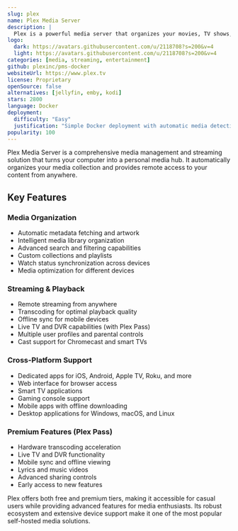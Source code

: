```yaml
---
slug: plex
name: Plex Media Server
description: |
  Plex is a powerful media server that organizes your movies, TV shows, music, and photos, streaming them to any device with a beautiful, easy-to-use interface.
logo:
  dark: https://avatars.githubusercontent.com/u/2118708?s=200&v=4
  light: https://avatars.githubusercontent.com/u/2118708?s=200&v=4
categories: [media, streaming, entertainment]
github: plexinc/pms-docker
websiteUrl: https://www.plex.tv
license: Proprietary
openSource: false
alternatives: [jellyfin, emby, kodi]
stars: 2800
language: Docker
deployment:
  difficulty: "Easy"
  justification: "Simple Docker deployment with automatic media detection and organization. Well-documented setup process with extensive community support."
popularity: 100
---
```


Plex Media Server is a comprehensive media management and streaming solution that turns your computer into a personal media hub. It automatically organizes your media collection and provides remote access to your content from anywhere.

## Key Features

### Media Organization

- Automatic metadata fetching and artwork
- Intelligent media library organization
- Advanced search and filtering capabilities
- Custom collections and playlists
- Watch status synchronization across devices
- Media optimization for different devices

### Streaming & Playback

- Remote streaming from anywhere
- Transcoding for optimal playback quality
- Offline sync for mobile devices
- Live TV and DVR capabilities (with Plex Pass)
- Multiple user profiles and parental controls
- Cast support for Chromecast and smart TVs

### Cross-Platform Support

- Dedicated apps for iOS, Android, Apple TV, Roku, and more
- Web interface for browser access
- Smart TV applications
- Gaming console support
- Mobile apps with offline downloading
- Desktop applications for Windows, macOS, and Linux

### Premium Features (Plex Pass)

- Hardware transcoding acceleration
- Live TV and DVR functionality
- Mobile sync and offline viewing
- Lyrics and music videos
- Advanced sharing controls
- Early access to new features

Plex offers both free and premium tiers, making it accessible for casual users while providing advanced features for media enthusiasts. Its robust ecosystem and extensive device support make it one of the most popular self-hosted media solutions.
